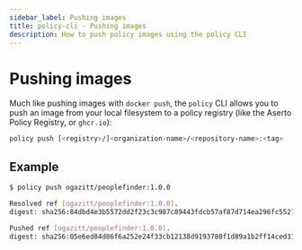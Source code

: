 ```yaml
---
sidebar_label: Pushing images
title: policy-cli - Pushing images
description: How to push policy images using the policy CLI
---
```


# Pushing images

Much like pushing images with `docker push`, the `policy` CLI allows you to push an image 
from your local filesystem to a policy registry (like the Aserto Policy Registry, or `ghcr.io`):

```bash
policy push [<registry>/]<organization-name>/<repository-name>:<tag>
```

## Example

```bash
$ policy push ogazitt/peoplefinder:1.0.0

Resolved ref [ogazitt/peoplefinder:1.0.0].
digest: sha256:84dbd4e3b5572dd2f23c3c987c89443fdcb57af87d714ea296fc552192fb17e9

Pushed ref [ogazitt/peoplefinder:1.0.0].
digest: sha256:05e6ed84d86f6a252e24f33cb12138d9193780f1d89a1b2ff14ced315fdf8481
```
